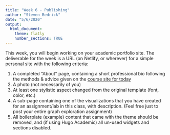 ```yaml
---
title: "Week 6 - Publishing"
author: "Steven Bedrick"
date: "5/6/2020"
output:
  html_document:
    theme: flatly
    number_sections: TRUE
---
```


This week, you will begin working on your academic portfolio site. The deliverable for the week is a URL (on Netlify, or wherever) for a simple personal site with the following criteria:

1. A completed "About" page, containing a short professional bio following the methods & advice given on the [course site for today](https://cslu.ohsu.edu/~bedricks/courses/cs631_spring_2020/syllabus/6-sixth.html)
2. A photo (not necessarily of you)
3. At least one stylistic aspect changed from the original template (font, color, etc.)
4. A sub-page containing one of the visualizations that you have created for an assignment/lab in this class, with description. (Feel free just to post your entire graph exploration assignment)
4. All boilerplate (example) content that came with the theme should be removed, and (if using Hugo Academic) all un-used widgets and sections disabled. 

